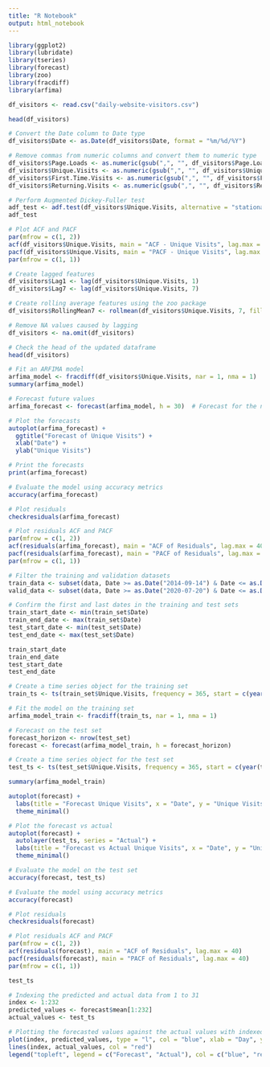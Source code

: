 ```yaml
---
title: "R Notebook"
output: html_notebook
---
```




```r
library(ggplot2)
library(lubridate)
library(tseries)
library(forecast)
library(zoo)
library(fracdiff)
library(arfima)

df_visitors <- read.csv("daily-website-visitors.csv")

head(df_visitors)

# Convert the Date column to Date type
df_visitors$Date <- as.Date(df_visitors$Date, format = "%m/%d/%Y")

# Remove commas from numeric columns and convert them to numeric type
df_visitors$Page.Loads <- as.numeric(gsub(",", "", df_visitors$Page.Loads))
df_visitors$Unique.Visits <- as.numeric(gsub(",", "", df_visitors$Unique.Visits))
df_visitors$First.Time.Visits <- as.numeric(gsub(",", "", df_visitors$First.Time.Visits))
df_visitors$Returning.Visits <- as.numeric(gsub(",", "", df_visitors$Returning.Visits))
```

```r
# Perform Augmented Dickey-Fuller test
adf_test <- adf.test(df_visitors$Unique.Visits, alternative = "stationary")
adf_test

# Plot ACF and PACF
par(mfrow = c(1, 2))
acf(df_visitors$Unique.Visits, main = "ACF - Unique Visits", lag.max = 40)
pacf(df_visitors$Unique.Visits, main = "PACF - Unique Visits", lag.max = 40)
par(mfrow = c(1, 1))
```


```r
# Create lagged features
df_visitors$Lag1 <- lag(df_visitors$Unique.Visits, 1)
df_visitors$Lag7 <- lag(df_visitors$Unique.Visits, 7)

# Create rolling average features using the zoo package
df_visitors$RollingMean7 <- rollmean(df_visitors$Unique.Visits, 7, fill = NA, align = 'right')

# Remove NA values caused by lagging
df_visitors <- na.omit(df_visitors)

# Check the head of the updated dataframe
head(df_visitors)
```


```r
# Fit an ARFIMA model
arfima_model <- fracdiff(df_visitors$Unique.Visits, nar = 1, nma = 1)
summary(arfima_model)

# Forecast future values
arfima_forecast <- forecast(arfima_model, h = 30)  # Forecast for the next 30 days

# Plot the forecasts
autoplot(arfima_forecast) +
  ggtitle("Forecast of Unique Visits") +
  xlab("Date") +
  ylab("Unique Visits")

# Print the forecasts
print(arfima_forecast)
```


```r
# Evaluate the model using accuracy metrics
accuracy(arfima_forecast)

# Plot residuals
checkresiduals(arfima_forecast)

# Plot residuals ACF and PACF
par(mfrow = c(1, 2))
acf(residuals(arfima_forecast), main = "ACF of Residuals", lag.max = 40)
pacf(residuals(arfima_forecast), main = "PACF of Residuals", lag.max = 40)
par(mfrow = c(1, 1))
```



```r
# Filter the training and validation datasets
train_data <- subset(data, Date >= as.Date("2014-09-14") & Date <= as.Date("2020-07-19"))
valid_data <- subset(data, Date >= as.Date("2020-07-20") & Date <= as.Date("2020-08-20"))

# Confirm the first and last dates in the training and test sets
train_start_date <- min(train_set$Date)
train_end_date <- max(train_set$Date)
test_start_date <- min(test_set$Date)
test_end_date <- max(test_set$Date)

train_start_date
train_end_date
test_start_date
test_end_date
```



```r
# Create a time series object for the training set
train_ts <- ts(train_set$Unique.Visits, frequency = 365, start = c(year(train_start_date), yday(train_start_date)))

# Fit the model on the training set
arfima_model_train <- fracdiff(train_ts, nar = 1, nma = 1)

# Forecast on the test set
forecast_horizon <- nrow(test_set)
forecast <- forecast(arfima_model_train, h = forecast_horizon)

# Create a time series object for the test set
test_ts <- ts(test_set$Unique.Visits, frequency = 365, start = c(year(test_start_date), yday(test_start_date)))
```

```r
summary(arfima_model_train)
```


```r
autoplot(forecast) +
  labs(title = "Forecast Unique Visits", x = "Date", y = "Unique Visits") +
  theme_minimal()
```


```r
# Plot the forecast vs actual
autoplot(forecast) +
  autolayer(test_ts, series = "Actual") +
  labs(title = "Forecast vs Actual Unique Visits", x = "Date", y = "Unique Visits") +
  theme_minimal()

# Evaluate the model on the test set
accuracy(forecast, test_ts)
```


```r
# Evaluate the model using accuracy metrics
accuracy(forecast)

# Plot residuals
checkresiduals(forecast)

# Plot residuals ACF and PACF
par(mfrow = c(1, 2))
acf(residuals(forecast), main = "ACF of Residuals", lag.max = 40)
pacf(residuals(forecast), main = "PACF of Residuals", lag.max = 40)
par(mfrow = c(1, 1))
```

```r
test_ts
```


```r
# Indexing the predicted and actual data from 1 to 31
index <- 1:232
predicted_values <- forecast$mean[1:232]
actual_values <- test_ts

```

```r
# Plotting the forecasted values against the actual values with indexed x-axis
plot(index, predicted_values, type = "l", col = "blue", xlab = "Day", ylab = "Visits", main = "Forecast vs Actual", ylim = range(c(predicted_values, actual_values)))
lines(index, actual_values, col = "red")
legend("topleft", legend = c("Forecast", "Actual"), col = c("blue", "red"), lty = 1)
```

